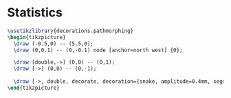# Statistics

```tikz
\usetikzlibrary{decorations.pathmorphing}
\begin{tikzpicture}
  \draw (-0.5,0) -- (5.5,0);
  \draw (0,0.1) -- (0,-0.1) node [anchor=north west] {0};

  \draw [double,->] (0,0) -- (0,1);
  \draw [->] (0,0) -- (0,-1);
  
  \draw [->, double, decorate, decoration={snake, amplitude=0.4mm, segment length=2mm, post length=1mm}] (5,0) -- (5,1);
\end{tikzpicture}
```
